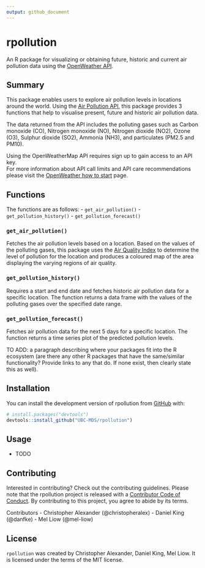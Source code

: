 ```yaml
---
output: github_document
---
```


<!-- README.md is generated from README.Rmd. Please edit that file -->

# rpollution

<!-- badges: start -->
<!-- badges: end -->

An R package for visualizing or obtaining future, historic and current air pollution data using the [OpenWeather API](https://openweathermap.org).

## Summary
This package enables users to explore air pollution levels in locations around the world.
Using the [Air Pollution API](https://openweathermap.org/api/air-pollution), this package provides 3 functions that help to visualise present, future and historic air pollution data.  

The data returned from the API includes the polluting gases such as Carbon monoxide (CO), Nitrogen monoxide (NO), Nitrogen dioxide (NO2), Ozone (O3), Sulphur dioxide (SO2), Ammonia (NH3), and particulates (PM2.5 and PM10).

Using the OpenWeatherMap API requires sign up to gain access to an API key.   
For more information about API call limits and API care recommendations please visit the [OpenWeather how to start](https://openweathermap.org/appid) page.

## Functions
The functions are as follows:
- `get_air_pollution()`
- `get_pollution_history()`
- `get_pollution_forecast()`

### `get_air_pollution()`
Fetches the air pollution levels based on a location. Based on the values of the polluting gases, this package uses the [Air Quality Index](https://en.wikipedia.org/wiki/Air_quality_index#CAQI) to determine the level of pollution for the location and produces a coloured map of the area displaying the varying regions of air quality.

### `get_pollution_history()`
Requires a start and end date and fetches historic air pollution data for a specific location. The function returns a data frame with the values of the polluting gases over the specified date range.

### `get_pollution_forecast()`
Fetches air pollution data for the next 5 days for a specific location. The function returns a time series plot of the predicted pollution levels.


TO ADD: a paragraph describing where your packages fit into the R ecosystem (are there any other R packages that have the same/similar functionality? Provide links to any that do. If none exist, then clearly state this as well).

## Installation

You can install the development version of rpollution from [GitHub](https://github.com/UBC-MDS/rpollution) with:

``` r
# install.packages("devtools")
devtools::install_github("UBC-MDS/rpollution")
```

## Usage

- TODO

## Contributing

Interested in contributing? Check out the contributing guidelines. Please note that the rpollution project is released with a [Contributor Code of Conduct](https://github.com/UBC-MDS/rpollution/blob/master/CODE_OF_CONDUCT.md). By contributing to this project, you agree to abide by its terms.

Contributors 
- Christopher Alexander (@christopheralex)
- Daniel King (@danfke)
- Mel Liow (@mel-liow)

## License

`rpollution` was created by Christopher Alexander, Daniel King, Mel Liow. It is licensed under the terms of the MIT license.
